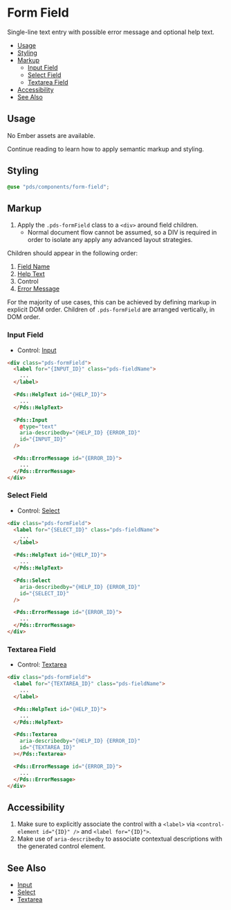 
# Form Field

Single-line text entry with possible error message and optional help text.

- [Usage](#usage)
- [Styling](#styling)
- [Markup](#markup)
  - [Input Field](#input-field)
  - [Select Field](#select-field)
  - [Textarea Field](#textarea-field)
- [Accessibility](#accessibility)
- [See Also](#see-also)


## Usage
No Ember assets are available.

Continue reading to learn how to apply semantic markup and styling.


## Styling
```scss
@use "pds/components/form-field";
```


## Markup

1. Apply the `.pds-formField` class to a `<div>` around field children.
    - Normal document flow cannot be assumed, so a DIV is required in order to
      isolate any apply any advanced layout strategies.

Children should appear in the following order:

1. [Field Name](?path=/docs/components-field-name--index)
2. [Help Text](?path=/docs/components-help-text--index)
3. Control
4. [Error Message](?path=/docs/components-error-message--index)

For the majority of use cases, this can be achieved by defining markup in
explicit DOM order.  Children of `.pds-formField` are arranged vertically,
in DOM order.

### Input Field

* Control: [Input](?path=/docs/components-input--index)

```html
<div class="pds-formField">
  <label for="{INPUT_ID}" class="pds-fieldName">
    ...
  </label>

  <Pds::HelpText id="{HELP_ID}">
    ...
  </Pds::HelpText>

  <Pds::Input
    @type="text"
    aria-describedby="{HELP_ID} {ERROR_ID}"
    id="{INPUT_ID}"
  />

  <Pds::ErrorMessage id="{ERROR_ID}">
    ...
  </Pds::ErrorMessage>
</div>
```


### Select Field

* Control: [Select](?path=/docs/components-select--index)

```html
<div class="pds-formField">
  <label for="{SELECT_ID}" class="pds-fieldName">
    ...
  </label>

  <Pds::HelpText id="{HELP_ID}">
    ...
  </Pds::HelpText>

  <Pds::Select
    aria-describedby="{HELP_ID} {ERROR_ID}"
    id="{SELECT_ID}"
  />

  <Pds::ErrorMessage id="{ERROR_ID}">
    ...
  </Pds::ErrorMessage>
</div>
```


### Textarea Field

* Control: [Textarea](?path=/docs/components-textarea--index)

```html
<div class="pds-formField">
  <label for="{TEXTAREA_ID}" class="pds-fieldName">
    ...
  </label>

  <Pds::HelpText id="{HELP_ID}">
    ...
  </Pds::HelpText>

  <Pds::Textarea
    aria-describedby="{HELP_ID} {ERROR_ID}"
    id="{TEXTAREA_ID}"
  ></Pds::Textarea>

  <Pds::ErrorMessage id="{ERROR_ID}">
    ...
  </Pds::ErrorMessage>
</div>
```


## Accessibility

1. Make sure to explicitly associate the control with a `<label>` via
   `<control-element id="{ID}" />` and `<label for="{ID}">`.
2. Make use of `aria-describedby` to associate contextual descriptions with the
   generated control element.


## See Also
- [Input](?path=/docs/components-input--index)
- [Select](?path=/docs/components-select--index)
- [Textarea](?path=/docs/components-textarea--index)
